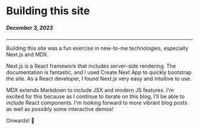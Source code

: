 # Building this site

##### December 3, 2023

---

Building this site was a fun exercise in new-to-me technologies, especially Next.js and MDX.

Next.js is a React framework that includes server-side rendering. The documentation is fantastic, and I used Create Next App to quickly bootstrap the site. As a React developer, I found Next.js very easy and intuitive to use.

MDX extends Markdown to include JSX and modern JS features. I'm excited for this because as I continue to iterate on this blog, I'll be able to include React components. I'm looking forward to more vibrant blog posts as well as possibly some interactive demos!

Onwards! 🚀
